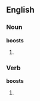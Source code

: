==English==

===Noun===
'''boosts'''

# {{plural of|[[boost]]}}

===Verb===
'''boosts'''

# {{third  person singular of|[[boost]]}}